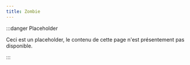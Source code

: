 ```yaml
---
title: Zombie
---
```


:::danger Placeholder

Ceci est un placeholder, le contenu de cette page n'est présentement pas disponible.

:::